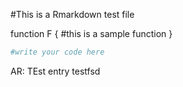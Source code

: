 #This is a Rmarkdown test file

function F {
  #this is a sample function
}
```r
#write your code here

```

AR: TEst entry\xcxzczdfasfads
testfsd